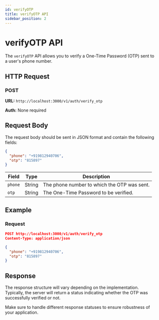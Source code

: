 ```yaml
---
id: verifyOTP
title: verifyOTP API
sidebar_position: 2
---
```


# verifyOTP API

The `verifyOTP` API allows you to verify a One-Time Password (OTP) sent to a user's phone number.

## HTTP Request

### POST

**URL:** `http://localhost:3000/v1/auth/verify_otp`

**Auth:** None required

## Request Body

The request body should be sent in JSON format and contain the following fields:

```json
{
  "phone": "+919812940706",
  "otp": "815897"
}
```

| Field   | Type   | Description                            |
|---------|--------|----------------------------------------|
| `phone` | String | The phone number to which the OTP was sent. |
| `otp`   | String | The One-Time Password to be verified.      |

## Example

### Request

```json
POST http://localhost:3000/v1/auth/verify_otp
Content-Type: application/json

{
  "phone": "+919812940706",
  "otp": "815897"
}
```

## Response

The response structure will vary depending on the implementation. Typically, the server will return a status indicating whether the OTP was successfully verified or not.

Make sure to handle different response statuses to ensure robustness of your application.